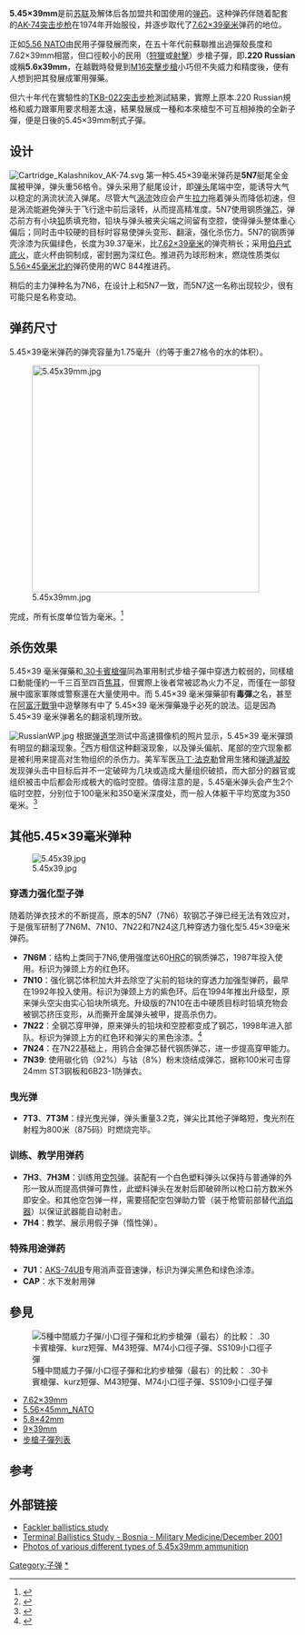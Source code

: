 {{NoteTA
|G1=Military
|G2=長度單位
|G3=Firearms
}}
{{Infobox Firearm Cartridge
|name = 5.45×39mm M74
|image = File:545x39.jpg
|image_size = 300px
|caption= 5.45×39mm
|origin={{flag|Soviet Union}}
|type=[[小口徑步槍彈|小口徑步槍彈]]
|designer=
|design_date=1972年
<!-- Service history -->
|service=1974年—
|used_by=前苏联/[[俄罗斯|俄罗斯]]及其他前苏联加盟共和国
|wars= [[阿富汗戰爭_(1979年)|1979年阿富汗戰爭]]<br/>[[納戈爾諾-卡拉巴赫戰爭|納戈爾諾-卡拉巴赫戰爭]]<br/>[[格魯吉亞內戰|格魯吉亞內戰]]<br>[[第一次南奧塞提亞戰爭|1991年南奥塞梯戰爭]]<br>[[第一次車臣戰爭|第一次車臣戰爭]]<br>[[奥塞梯－印古什戰爭|奥塞梯－印古什戰爭]]<br>[[塔吉克內戰|塔吉克內戰]]<br>[[1992年阿布哈茲戰爭|1992年阿布哈茲戰爭]]<br>[[聶斯特河沿岸戰爭|聶斯特河沿岸戰爭]]<br>[[南斯拉夫內戰|南斯拉夫內戰]]<br/>[[科索沃戰爭|科索沃戰爭]]<br/>[[第二次車臣戰爭|第二次車臣戰爭]]<br>[[1998年阿布哈茲戰爭|1998年阿布哈茲戰爭]]<br>[[達吉斯坦戰爭|達吉斯坦戰爭]]<br>[[阿富汗戰爭_(2001年)|2001年阿富汗戰爭]]<br/>[[伊拉克戰爭|伊拉克戰爭]]<br/>[[莫斯科歌劇院脅持事件|莫斯科歌劇院脅持事件]]<br/>[[別斯蘭人質危機|別斯蘭人質危機]]<br/>[[2008年南奧塞梯戰爭|2008年南奧塞梯戰爭]]<br/>[[北高加索叛亂|北高加索地區反叛亂作戰]]<br/>[[2011年利比亞內戰|2011年利比亞內戰]]<br/>[[敘利亞內戰|2011年敘利亞內戰]]<br/>[[2014年克里米亞危機|2014年克里米亞危機]]<br/>[[頓巴斯戰爭|頓巴斯戰爭]]<br/>[[2016年亞美尼亞–亞塞拜然衝突|2016年亞美尼亞–亞塞拜然衝突]]
|variants=
|is_SI_specs=yes
|parent=
|case_type=瓶颈式无缘钢壳
|bullet=5.60
|neck=6.29
|shoulder=9.25
|base=10.00
|rim_dia=10.00
|rim_thick=1.50
|case_length=39.82
|length=57.00
|rifling=255毫米
|max_pressure=380.00
|primer=伯丹式底火
<!-- Ballistic performance -->
|is_SI_ballistics= yes
|bwunit=gram
|bw1= 3.43
|btype1=7N6软质钢芯全金属被甲弹
|vel1=880
|en1=1328
|bw2=3.43
|btype2=7N6m硬化钢芯全金属被甲弹
|vel2=880
|en2=1328
|bw3=3.62
|btype3=7N10全金属被甲穿透力强化弹
|vel3=880
|en3=1402
|bw4=3.69
|btype4=7N22硬化钢芯穿甲弹
|vel4=890
|en4=1461
|bw5=5.2
|btype5=7U1 [[AKS-74UB|AKS-74UB]]专用亚音速弹
|vel5=303
|en5=239
|test_barrel_length=除7U1弹外：415毫米（16.6英寸）<br />7U1：200毫米（7.9英寸）
|balsrc= <ref>{{Cite web |url=http://world.guns.ru/ammo/am_assault-e.htm |title=Intermediate power ammunition for automatic assault rifles |accessdate=2010-12-22 |archive-date=2009-12-13 |archive-url=https://web.archive.org/web/20091213043812/http://world.guns.ru/ammo/am_assault-e.htm |dead-url=yes }}</ref>
}}
'''5.45×39mm'''是前[[苏联|苏联]]及解体后各加盟共和国使用的[[子弹|弹药]]。这种弹药伴随着配套的[[AK-74突击步枪|AK-74]][[突击步枪|突击步枪]]在1974年开始服役，并逐步取代了[[7.62×39mm|7.62×39毫米]]弹药的地位。

正如[[5.56_NATO|5.56 NATO]]由民用子彈發展而來，在五十年代前蘇聯推出過彈殼長度和7.62×39mm相當，但口徑較小的民用（[[狩獵|狩獵]]或[[射擊|射擊]]）步槍子彈，即'''.220 Russian'''或稱'''5.6x39mm'''，在越戰時發覺到[[M16突擊步槍|M16突擊步槍]]小巧但不失威力和精度後，便有人想到把其發展成軍用彈藥。

但六十年代在實驗性的[[TKB-022突击步枪|TKB-022突击步枪]]測試結果，實際上原本.220 Russian規格和威力跟軍用要求相差太遠，結果發展成一種和本來槍型不可互相掉換的全新子彈，便是日後的5.45×39mm制式子彈。

== 设计 ==
[[File:Cartridge_Kalashnikov_AK-74.svg|thumb]]
第一种5.45×39毫米弹药是'''5N7'''艇尾全金属被甲弹，弹头重56格令。弹头采用了艇尾设计，即[[弹头|弹头]]尾端中空，能诱导大气以稳定的涡流状流入弹尾。尽管大气[[涡流|涡流]]效应会产生[[拉力|拉力]]拖着弹头而降低初速，但是涡流能避免弹头于飞行途中前后滚转，从而提高精准度。5N7使用钢质[[弹芯|弹芯]]，弹芯前方有小块[[铅|铅]]质填充物，铅块与弹头被夹尖端之间留有空腔，使得弹头整体重心偏后；同时击中较硬的目标时容易使弹头变形、翻滚，强化杀伤力。5N7的钢质弹壳涂漆为灰偏绿色，长度为39.37毫米，比[[7.62×39mm|7.62×39毫米]]的弹壳稍长；采用[[伯丹式底火|伯丹式底火]]，底火杯由铜制成，密封圈为深红色。推进药为球形粉末，燃烧性质类似[[5.56×45mm_NATO|5.56×45毫米北約]]弹药使用的WC 844推进药。

稍后的主力弹种名为7N6，在设计上和5N7一致，而5N7这一名称出现较少，很有可能只是名称变动。

== 弹药尺寸 ==
5.45×39毫米弹药的弹壳容量为1.75毫升（约等于重27格令的水的体积）。

[[File:5.45x39mm.jpg|400px]]

{{link-en|数据测定及绘图由枪支测试国际常设委员会|Commission Internationale Permanente pour l'Epreuve des Armes à Feu Portatives}}完成，所有长度单位皆为毫米。<ref>{{Cite web |url=http://www.cip-bp.org/index.php?id=tdcc-telechargement |title=C.I.P.决议、文本与表格免费下载版 |accessdate=2010-12-22 |archive-date=2009-06-06 |archive-url=https://www.webcitation.org/5hL1iFuL0?url=http://www.cip-bp.org/index.php?id=tdcc-telechargement |dead-url=no }}</ref>

== 杀伤效果 ==

5.45×39 毫米彈藥和[[.30卡賓槍彈|.30卡賓槍彈]]同為軍用制式步槍子彈中穿透力較弱的，同樣槍口動能僅約一千三百至四百[[焦耳|焦耳]]，但實際上後者常被認為火力不足，而僅在一部發展中國家軍隊或警察還在大量使用中。而 5.45×39 毫米彈藥卻有'''毒彈'''之名，甚至在[[阿富汗戰爭_(1978年至今)|阿富汗戰爭]]中遊擊隊有中了 5.45×39 毫米彈藥幾乎必死的說法。這是因為 5.45×39 毫米弹著名的翻滚机理所致。

[[File:RussianWP.jpg|thumb]]
根据[[弹道学|弹道学]]测试中高速摄像机的照片显示，5.45×39 毫米彈頭有明显的翻滚现象。<ref>{{cite news |url=http://findarticles.com/p/articles/mi_qa3912/is_200112/ai_n9010648/pg_3 |title=Terminal ballistics of the Russian AK 74 assault rifle: Two wounded patients and experimental findings |accessdate=2007-09-25 |work=Military Medicine |first=Zelimir |last=Korac |year=2001 |archive-date=2008-03-10 |archive-url=https://web.archive.org/web/20080310025623/http://findarticles.com/p/articles/mi_qa3912/is_200112/ai_n9010648/pg_3 |dead-url=no }}</ref>西方相信这种翻滚现象，以及弹头偏航、尾部的空穴现象都是被利用来提高对生物组织的杀伤力。美军军医[[马丁·法克勒|马丁·法克勒]]曾用生猪和[[弹道凝胶|弹道凝胶]]发现弹头击中目标后并不一定破碎为几块或造成大量组织破损，而大部分的器官或组织被击中后都会形成极大的临时空腔。值得注意的是，5.45毫米弹头会产生2个临时空腔，分别位于100毫米和350毫米深度处，而一般人体躯干平均宽度为350毫米。<ref>{{cite web |url=http://www.btammolabs.com/fackler/ak74_wounding_potential.pdf |title=Wounding Potential of the AK-74 Assault Rifle |accessdate=2007-09-25 |deadurl=yes |archiveurl=https://web.archive.org/web/20050919101752/http://www.btammolabs.com/fackler/ak74_wounding_potential.pdf |archivedate=2005-09-19 }}</ref>

== 其他5.45×39毫米弹种 ==
[[File:5.45x39.jpg|thumb]]

===穿透力强化型子弹===
随着防弹衣技术的不断提高，原本的5N7（7N6）软钢芯子弹已经无法有效应对，于是俄军研制了7N6M、7N10、7N22和7N24这几种穿透力强化型5.45×39毫米弹药。
* '''7N6M'''：结构上类同于7N6,使用强度达60[[洛氏硬度试验|HRC]]的钢质弹芯，1987年投入使用。标识为弹颈上方的红色环。
* '''7N10'''：强化钢芯体积加大并去除空了尖前的铅块的穿透力加强型弹药，最早在1992年投入使用。标识为弹颈上方的紫色环。后在1994年推出升级型，原来弹头空尖由实心铅块所填充。升级版的7N10在击中硬质目标时铅填充物会被钢芯挤压变形，从而撕开金属弹头被甲，提高杀伤力。
* '''7N22'''：全钢芯穿甲弹，原来弹头的铅块和空腔都变成了钢芯，1998年进入部队。标识为弹颈上方的红色环和弹尖的黑色涂漆。<ref>{{cite web |url=http://grigorew.narod.ru/raznoe/kal545.htm |title=Evolution of the 5,45 mm bullet |accessdate=2010-12-22 |archive-date=2018-04-20 |archive-url=https://web.archive.org/web/20180420133654/http://grigorew.narod.ru/raznoe/kal545.htm |dead-url=no }}</ref>
* '''7N24'''：在7N22基础上，用钨合金弹芯替代钢质弹芯，进一步提高穿甲能力。
* '''7N39''': 使用碳化钨（92%）与钴（8%）粉末烧结成弹芯，据称100米可击穿24mm ST3钢板和6B23-1防弹衣。

=== 曳光弹 ===
* '''7T3'''、'''7T3M'''：绿光曳光弹，弹头重量3.2克，弹尖比其他子弹略短，曳光剂在射程为800米（875码）时燃烧完毕。

=== 训练、教学用弹药 ===
* '''7H3'''、'''7H3M'''：训练用[[空包弹|空包弹]]。装配有一个白色塑料弹头以保持与普通弹的外形一致从而提高供弹可靠性，此塑料弹头在发射后即破碎所以枪口前方数米外即安全。和其他空包弹一样，需要搭配空包弹助力管（装于枪管前部替代[[消焰器|消焰器]]）以保证武器能自动射击。
* '''7H4'''：教学、展示用假子弹（惰性弹）。

=== 特殊用途弹药 ===
* '''7U1'''：[[AKS-74U卡宾枪|AKS-74UB]]专用消声亚音速弹，标识为弹尖黑色和绿色涂漆。
* '''CAP'''：水下发射用弹

==參見==
[[File:Cartridge Comparison .30 Carbine, 7.92x33mm, 7.62x39mm, 5.45x39mm, 5.56x45mm and 7.62x51mm NATO.jpg|thumb|right|5種中間威力子彈/小口徑子彈和北約步槍彈（最右）的比較：
.30卡賓槍彈、kurz短彈、M43短彈、M74小口徑子彈、SS109小口徑子彈]]

* [[7.62×39mm|7.62×39mm]]
* [[5.56×45mm_NATO|5.56×45mm_NATO]]
* [[5.8×42mm|5.8×42mm]]
* [[9×39mm|9×39mm]]
* [[步槍子彈列表|步槍子彈列表]]

== 参考 ==
{{reflist}}

== 外部链接 ==
* [https://web.archive.org/web/20090219104944/http://ammo.ar15.com/project/Fackler_Articles/ak74_wounding_potential.pdf Fackler ballistics study]
* [http://www.findarticles.com/p/articles/mi_qa3912/is_200112/ai_n9010648 Terminal Ballistics Study - Bosnia - Military Medicine/December 2001]{{Wayback|url=http://www.findarticles.com/p/articles/mi_qa3912/is_200112/ai_n9010648 |date=20110406165206 }}
* [http://www.conjay.com/Ammunition%20for%20Armor%20Testing%20East%205.45mm%20x%2040.htm Photos of various different types of 5.45x39mm ammunition]{{Wayback|url=http://www.conjay.com/Ammunition%20for%20Armor%20Testing%20East%205.45mm%20x%2040.htm |date=20101115190927 }}

{{現代俄羅斯軍隊單兵武器及彈藥}}
{{現代烏克蘭軍隊武器及彈藥}}

[[Category:子弹|Category:子弹]]
[[Category:5.45×39毫米槍械|*]]